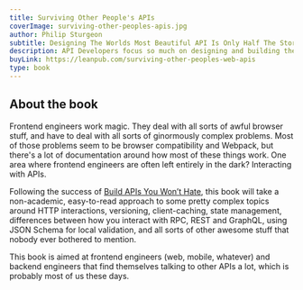 ```yaml
---
title: Surviving Other People's APIs
coverImage: surviving-other-peoples-apis.jpg
author: Philip Sturgeon
subtitle: Designing The Worlds Most Beautiful API Is Only Half The Story, Somebody Needs To Interact With It!
description: API Developers focus so much on designing and building their APIs, yet often we seem to forget the folks on the other end of the line. You, the frontend and backend developers trying to integrate our data and functionality into your own work, often get left with junky docs, or are just assumed to know how things are going to work.
buyLink: https://leanpub.com/surviving-other-peoples-web-apis
type: book
---
```


## About the book

Frontend engineers work magic. They deal with all sorts of awful browser stuff, and have to deal with all sorts of ginormously complex problems. Most of those problems seem to be browser compatibility and Webpack, but there's a lot of documentation around how most of these things work. One area where frontend engineers are often left entirely in the dark? Interacting with APIs.

Following the success of [Build APIs You Won’t Hate](/books/build-apis-you-wont-hate), this book will take a non-academic, easy-to-read approach to some pretty complex topics around HTTP interactions, versioning, client-caching, state management, differences between how you interact with RPC, REST and GraphQL, using JSON Schema for local validation, and all sorts of other awesome stuff that nobody ever bothered to mention.

This book is aimed at frontend engineers (web, mobile, whatever) and backend engineers that find themselves talking to other APIs a lot, which is probably most of us these days.

